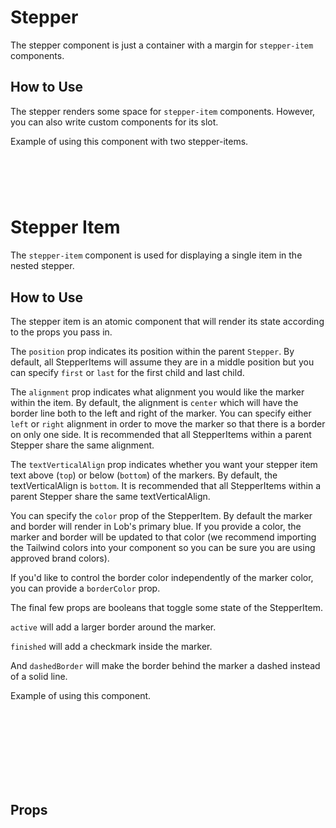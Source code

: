 
# Stepper

The stepper component is just a container with a margin for `stepper-item` components.

<Canvas of={Primary} />

## How to Use

The stepper renders some space for `stepper-item` components. However, you can also write custom components for its slot.

Example of using this component with two stepper-items.

```html
<stepper>
  <stepper-item position="first" :finished="true"> First step </stepper-item>
  <stepper-item position="last" :active="true"> Last step </stepper-item>
</stepper>
```

# Stepper Item

The `stepper-item` component is used for displaying a single item in the nested stepper.

<Canvas of={Item} />

## How to Use

The stepper item is an atomic component that will render its state according to the props you pass in.

The `position` prop indicates its position within the parent `Stepper`. By default, all StepperItems will assume they are in a middle position but you can specify `first` or `last` for the first child and last child.

The `alignment` prop indicates what alignment you would like the marker within the item. By default, the alignment is `center` which will have the border line both to the left and right of the marker. You can specify either `left` or `right` alignment in order to move the marker so that there is a border on only one side. It is recommended that all StepperItems within a parent Stepper share the same alignment.

The `textVerticalAlign` prop indicates whether you want your stepper item text above (`top`) or below (`bottom`) of the markers. By default, the textVerticalAlign is `bottom`. It is recommended that all StepperItems within a parent Stepper share the same textVerticalAlign.

You can specify the `color` prop of the StepperItem. By default the marker and border will render in Lob's primary blue. If you provide a color, the marker and border will be updated to that color (we recommend importing the Tailwind colors into your component so you can be sure you are using approved brand colors).

If you'd like to control the border color independently of the marker color, you can provide a `borderColor` prop.

The final few props are booleans that toggle some state of the StepperItem.

`active` will add a larger border around the marker.

`finished` will add a checkmark inside the marker.

And `dashedBorder` will make the border behind the marker a dashed instead of a solid line.

Example of using this component.

```html
<stepper-item
  alignment="left"
  color="#ffb6db"
  border-color="#ccc"
  :dashed-border="true"
>
  Last step
</stepper-item>
```

## Props

<ArgTypes story={PRIMARY_STORY} />
